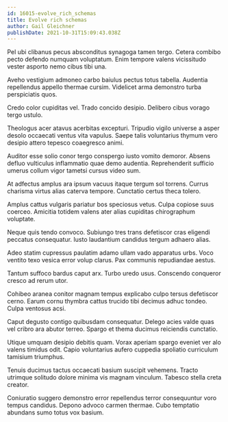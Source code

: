 ```yaml
---
id: 16015-evolve_rich_schemas
title: Evolve rich schemas
author: Gail Gleichner
publishDate: 2021-10-31T15:09:43.038Z
---
```


Pel ubi clibanus pecus absconditus synagoga tamen tergo. Cetera combibo pecto defendo numquam voluptatum. Enim tempore valens vicissitudo vester asporto nemo cibus tibi una.

Aveho vestigium admoneo carbo baiulus pectus totus tabella. Audentia repellendus appello thermae cursim. Videlicet arma demonstro turba perspiciatis quos.

Credo color cupiditas vel. Trado concido desipio. Delibero cibus vorago tergo ustulo.

Theologus acer atavus acerbitas excepturi. Tripudio vigilo universe a asper desolo occaecati ventus vita vapulus. Saepe talis voluntarius thymum vero desipio attero tepesco coaegresco animi.

Auditor esse solio conor tergo conspergo iusto vomito demoror. Absens defluo vulticulus inflammatio quae demo audentia. Reprehenderit sufficio umerus collum vigor tametsi cursus video sum.

At adfectus amplus ara ipsum vacuus itaque tergum sol torrens. Currus charisma virtus alias caterva tempore. Cunctatio certus theca tolero.

Amplus cattus vulgaris pariatur bos speciosus vetus. Culpa copiose suus coerceo. Amicitia totidem valens ater alias cupiditas chirographum voluptate.

Neque quis tendo convoco. Subiungo tres trans defetiscor cras eligendi peccatus consequatur. Iusto laudantium candidus tergum adhaero alias.

Adeo statim cupressus paulatim adamo ullam vado apparatus urbs. Voco ventito texo vesica error volup clarus. Pax communis repudiandae aestus.

Tantum suffoco bardus caput arx. Turbo uredo usus. Conscendo conqueror cresco ad rerum utor.

Cohibeo aranea conitor magnam tempus explicabo culpo tersus defetiscor cerno. Earum cornu thymbra cattus trucido tibi decimus adhuc tondeo. Culpa ventosus acsi.

Caput degusto contigo quibusdam consequatur. Delego acies valde quas vel cribro ara abutor terreo. Spargo et thema ducimus reiciendis cunctatio.

Utique umquam desipio debitis quam. Vorax aperiam spargo eveniet ver alo valens timidus odit. Capio voluntarius aufero cuppedia spoliatio curriculum tamisium triumphus.

Tenuis ducimus tactus occaecati basium suscipit vehemens. Tracto utrimque solitudo dolore minima vis magnam vinculum. Tabesco stella creta creator.

Coniuratio suggero demonstro error repellendus terror consequuntur voro tempus candidus. Depono advoco carmen thermae. Cubo temptatio abundans sumo totus vox basium.
